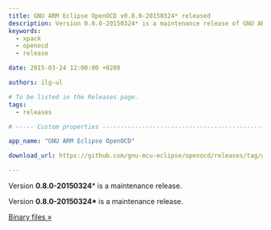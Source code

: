 ```yaml
---
title: GNU ARM Eclipse OpenOCD v0.8.0-20150324* released
description: Version 0.8.0-20150324* is a maintenance release of GNU ARM Eclipse OpenOCD.
keywords:
  - xpack
  - openocd
  - release

date: 2015-03-24 12:00:00 +0200

authors: ilg-ul

# To be listed in the Releases page.
tags:
  - releases

# ----- Custom properties -----------------------------------------------------

app_name: "GNU ARM Eclipse OpenOCD"

download_url: https://github.com/gnu-mcu-eclipse/openocd/releases/tag/gae-0.8.0-20150324/

---
```


<head><title>{frontMatter.title}</title></head>
<head><meta property="og:title" content={frontMatter.title} /></head>

Version **0.8.0-20150324*** is a maintenance release.

<!-- truncate -->

Version **0.8.0-20150324\*** is a maintenance release.

<!-- truncate -->

<p><a href={frontMatter.download_url}>Binary files »</a></p>
